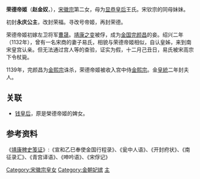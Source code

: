 
{{東亞女性歷史人物
| 名稱=永庆公主
| 身份=[[宋朝|宋朝]]公主
| 畫像=
| 說明=
| 姓名=赵金奴
| 封爵=[[公主|公主]]，[[帝姬|帝姬]]
| 位號=[[夫人|夫人]]
| 封號=永庆公主、荣福公主、荣德帝姬
| 出生年=1103年
| 逝世年=
| 諡號=
| 夫=曹晟，完颜昌，[[金熙宗|金熙宗]]
| 父親=[[宋徽宗|宋徽宗]]
| 同胞兄弟=[[宋钦宗|宋钦宗]]
| 母親=[[显恭皇后|显恭皇后]]
|}}


'''荣德帝姬'''（'''赵金奴'''，{{bd|1103年||1142年之后||catIdx=Z}}），[[宋徽宗|宋徽宗]]第二女，母为[[显恭皇后|显恭皇后]]王氏。宋钦宗的同母妹妹。

初封'''永庆公主'''，改封荣福。寻改号帝姬，再封荣德。

荣德帝姬初嫁左卫将军[[曹晟|曹晟]]。[[靖康之变|靖康之变]]被俘，成为[[金国|金国]][[完颜昌|完颜昌]]的妾。绍兴二年（1132年），曾有一名宋商的妻子易氏，相貌与荣德帝姬相似，自认皇姊，来到南宋皇宫认亲。但无法通过宫人等的查验，证实为假，十二月己丑日，易氏被宋高宗下令杖毙。

1139年，完颜昌为[[金熙宗|金熙宗]]诛杀，荣德帝姬被收入宫中侍[[金熙宗|金熙宗]]。金[[皇統|皇統]]二年封夫人。 

==关联==
*[[钱皇后_(刘豫)|钱皇后]]，原是榮德帝姬的婢女。

==参考资料==
《[[靖康稗史笺证|靖康稗史笺证]]》:《宣和乙巳奉使金国行程录》、《瓮中人语》、《开封府状》、《南征录汇》、《青宫译语》、《呻吟语》、《宋俘记》


[[Category:宋徽宗皇女|Category:宋徽宗皇女]]
[[Category:金朝妃嫔|Category:金朝妃嫔]]
[[Category:靖康之变被俘者|主]]